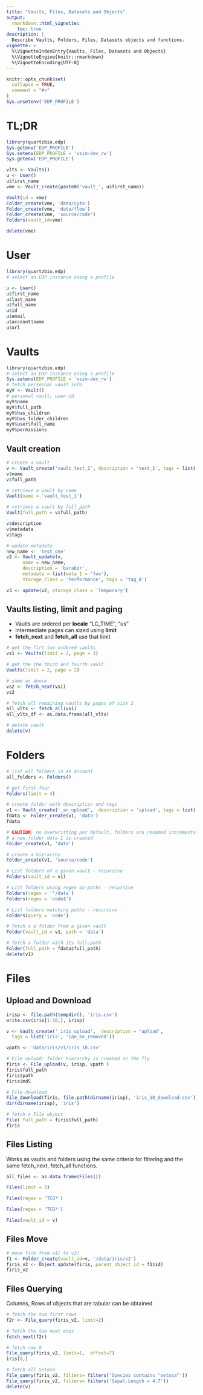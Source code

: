 ```yaml
---
title: "Vaults, Files, Datasets and Objects"
output:
  rmarkdown::html_vignette:
    toc: true
description: |
  Describe Vaults, Folders, Files, Datasets objects and functions.
vignette: >
  %\VignetteIndexEntry{Vaults, Files, Datasets and Objects}
  %\VignetteEngine{knitr::rmarkdown}
  %\VignetteEncoding{UTF-8}
---
```


```r
knitr::opts_chunk$set(
  collapse = TRUE,
  comment = "#>"
)
Sys.unsetenv('EDP_PROFILE')
```

# TL;DR

```r
library(quartzbio.edp)
Sys.getenv('EDP_PROFILE')
Sys.setenv(EDP_PROFILE = 'vsim-dev_rw')
Sys.getenv('EDP_PROFILE')

vlts <- Vaults()
u <- User()
u$first_name
vme <- Vault_create(paste0('vault_', u$first_name))

Vault(id = vme)
Folder_create(vme, 'data/cyto')
Folder_create(vme, 'data/flow')
Folder_create(vme, 'source/code')
Folders(vault_id=vme)

delete(vme)
```


# User

```r
library(quartzbio.edp)
# select an EDP instance using a profile

u <- User()
u$first_name
u$last_name
u$full_name
u$id
u$email
u$account$name
u$url

```



# Vaults

```r
library(quartzbio.edp)
# select an EDP instance using a profile
Sys.setenv(EDP_PROFILE = 'vsim-dev_rw')
# fetch personnal vault info
myV <- Vault()
# personal vault: user-id
myV$name
myV$full_path 
myV$has_children  
myV$has_folder_children
myV$user$full_name
myV$permissions
```

## Vault creation

```r
# create a vault
v <- Vault_create('vault_test_1', description = 'test_1', tags = list('tag1', 'tag2'))
v$name
v$full_path

# retrieve a vault by name
Vault(name = 'vault_test_1')

# retrieve a vault by full_path
Vault(full_path = v$full_path)

v$description
v$metadata
v$tags

# update metadata
new_name <- 'test_one'
v2 <- Vault_update(v, 
      name = new_name, 
      description = 'barabor', 
      metadata = list(meta_1 = 'foo'), 
      storage_class = 'Performance', tags = 'tag_A')

v3 <- update(v2, storage_class = 'Temporary')

```

## Vaults listing, limit and paging

* Vaults are ordered per **locale** "LC_TIME", "us" 
* Intermediate pages can sized using **limit**
* **fetch_next** and **fetch_all** use that limit 


```r
# get the firt two ordered vaults
vs1 <- Vaults(limit = 2, page = 1)

# get the the third and fourth vault
Vaults(limit = 2, page = 2)

# same as above
vs2 <- fetch_next(vs1)
vs2

# fetch all remaining vaults by pages of size 2
all_vlts <- fetch_all(vs1)
all_vlts_df <- as.data.frame(all_vlts)

# delete vault
delete(v)
```

# Folders

```r
# list all folders in an account
all_folders <- Folders()

# get first four
Folders(limit = 4)

# create folder with description and tags
v1 <- Vault_create('_an_upload',  description = 'upload', tags = list('fake', 'can_be_removed'))
fdata <- Folder_create(v1, 'data')
fdata

# CAUTION, no overwritting per default, folders are renamed incrementally
# a new folder data-1 is created
Folder_create(v1, 'data')

# create a hierarchy
Folder_create(v1, 'source/code')

# List folders of a given vault - recursive
Folders(vault_id = v1)

# List folders using regex on paths - recursive
Folders(regex = '^/data')
Folders(regex = 'code$')

# List folders matching paths - recursive
Folders(query = 'code')

# fetch a a folder from a given vault
Folder(vault_id = v1, path = 'data')

# fetch a folder with its full.path
Folder(full_path = fdata$full_path)
delete(v1)
```


# Files

## Upload and Download

```r
irisp <- file.path(tempdir(), 'iris.csv')
write.csv(iris[1:10,], irisp)

v <- Vault_create('_iris_upload',  description = 'upload', 
  tags = list('iris', 'can_be_removed'))

vpath <- 'data/iris/v1/iris_10.csv'

# File upload: folder hierarchy is created on the fly
firis <- File_upload(v, irisp, vpath )
firis$full_path
firis$path
firis$md5

# File download
File_download(firis, file.path(dirname(irisp), 'iris_10_download.csv')) 
dir(dirname(irisp), 'iris')

# fetch a File object
File( full_path = firis$full_path)
firis

```

## Files Listing

Works as vaults and folders using the same criteria for filtering and the same fetch_next, 
fetch_all functions.

```r
all_files <- as.data.frame(Files())

Files(limit = 3)

Files(regex = 'TCG*')

Files(regex = 'TCG*')

Files(vault_id = v)

```

## Files Move

```r
# move file from v1/ to v2/
f1 <- Folder_create(vault_id=v, '/data/iris/v2')
firis_v2 <- Object_update(firis, parent_object_id = f1$id)
firis_v2
```

## Files Querying

Columns, Rows of objects that are tabular can be obtained

```r
# fetch the two first rows
f2r <- File_query(firis_v2, limit=2)

# fetch the two next ones
fetch_next(f2r)

# fetch row 8
File_query(firis_v2, limit=1,  offset=7)
iris[8,]

# fetch all Setosa 
File_query(firis_v2, filters= filters('Species contains "setosa"'))
File_query(firis_v2, filters= filters('Sepal.Length = 4.7'))
delete(v)
```


